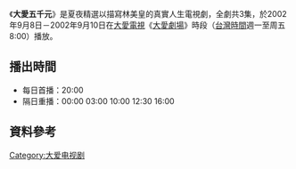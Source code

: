 {{電視節目信息框
| 名稱       = 大愛五千元
| 圖片       = 
| 類型       = 大愛真實人生劇場
| 導演       = 
| 編劇       = 
| 演出       = 參見演員列表
| 製作人     = 
| 監製人     = 
| 片頭曲     = 
| 片尾曲     = 
| 國家       = {{ROC-TW}}
| 語言       = [[國語|國語]]
| 集數       = 3集
| 每集長     = 分鐘
| 製作單位   = 
| 電視台     = [[大愛電視台|大愛電視台]]
| 播出國家   = {{TWN}}
| 開始       = 2002年9月8日
| 結束       = 2002年9月10日
}}
《'''大愛五千元'''》是夏夜精選以描寫林美皇的真實人生電視劇，全劇共3集，於2002年9月8日－2002年9月10日在[[大愛電視|大愛電視]]《[[大愛劇場|大愛劇場]]》時段（[[台灣時間|台灣時間]]週一至周五8:00）播放。

==播出時間==
*每日首播：20:00
*隔日重播：00:00 03:00 10:00 12:30 16:00
==資料參考==

{{電視節目的變遷
|電視台=[[大愛電視台|大愛電視台]]
|播放檔次=八點檔（週一至周五8:00）節目
|節目名稱='''夏夜精選-大愛五千元''' <br />2002年9月8日－2002年9月10日
|上一節目='''夏夜精選-'''[[媽媽的合歡山|媽媽的合歡山]] <br />2002年9月6日－2002年9月7日
|下一節目='''夏夜精選-'''[[鐵牛春花|鐵牛春花]] <br />2002年9月11日－2002年9月14日
}}
{{電視節目的變遷
|電視台=[[大愛電視台|大愛電視台]]
|播放檔次=大愛週日劇場（每周日下午13:30）節目
|節目名稱='''大愛五千元''' <br />2006年8月13日
|上一節目='''夏夜精選-'''[[再見徽堂|再見徽堂]] <br />2006年8月6日
|下一節目=[[陪媽媽走一程|陪媽媽走一程]] <br />2006年8月20日
}}
{{電視節目的變遷
|電視台=[[大愛電視台|大愛電視台]]
|播放檔次=大愛週日劇場（每周日下午13:30）節目
|節目名稱='''大愛五千元''' <br />2011年7月24日－2011年7月31日
|上一節目=[[心靈好手|心靈好手]] <br />2011年4月10日－2011年7月24日
|下一節目=[[我愛美金|我愛美金]] <br />2011年9月4日－2012年1月15日
}}
{{大愛劇場}}

[[Category:大爱电视剧|Category:大爱电视剧]]